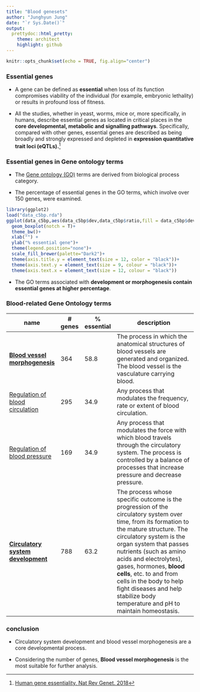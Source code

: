 ```yaml
---
title: "Blood genesets"
author: "Junghyun Jung"
date: "`r Sys.Date()`"
output:
  prettydoc::html_pretty:
    theme: architect
    highlight: github
---
```

```r
knitr::opts_chunk$set(echo = TRUE, fig.align="center")
```
### Essential genes

- A gene can be defined as **essential** when loss of its function compromises viability of the individual (for example, embryonic lethality) or results in profound loss of fitness.

- All the studies, whether in yeast, worms, mice or, more specifically, in humans, describe essential genes as located in critical places in the **core developmental, metabolic and signalling pathways**. Specifically, compared with other genes, essential genes are described as being broadly and strongly expressed and depleted in **expression quantitative trait loci (eQTLs).**^[[Human gene essentiality, Nat Rev Genet. 2018](https://www.nature.com/articles/nrg.2017.75)]

### Essential genes in Gene ontology terms
 - The [Gene ontology (GO)](https://en.wikipedia.org/wiki/Gene_ontology) terms are derived from biological process category.
 
 - The percentage of essential genes in the GO terms, which involve over 150 genes, were examined.

```r
library(ggplot2)
load("data_c5bp.rda")
ggplot(data_c5bp,aes(data_c5bp$dev,data_c5bp$ratio,fill = data_c5bp$dev)) +
  geom_boxplot(notch = T)+
  theme_bw()+
  xlab("") +
  ylab("% essential gene")+
  theme(legend.position="none")+
  scale_fill_brewer(palette="Dark2")+
  theme(axis.title.y = element_text(size = 12, color = "black"))+
  theme(axis.text.y = element_text(size = 9, colour = "black"))+
  theme(axis.text.x = element_text(size = 12, colour = "black"))

```

 - The GO terms associated with **development or morphogenesis contain essential genes at higher percentage**.

### Blood-related Gene Ontology terms

name | # genes|% essential|description |
-------------|-------|-----------|-------------------------------------------
[**Blood vessel morphogenesis**][2] | 364 |58.8 |The process in which the anatomical structures of blood vessels are generated and organized. The blood vessel is the vasculature carrying blood.
[Regulation of blood circulation][4]| 295 | 34.9 |Any process that modulates the frequency, rate or extent of blood circulation.	
[Regulation of blood pressure][5] | 169 |34.9 |Any process that modulates the force with which blood travels through the circulatory system. The process is controlled by a balance of processes that increase pressure and decrease pressure.
[**Circulatory system development**][3] | 788 |63.2| The process whose specific outcome is the progression of the circulatory system over time, from its formation to the mature structure. The circulatory system is the organ system that passes nutrients (such as amino acids and electrolytes), gases, hormones, **blood cells**, etc. to and from cells in the body to help fight diseases and help stabilize body temperature and pH to maintain homeostasis.


### conclusion
 - Circulatory system development and blood vessel morphogenesis are a core developmental process.
 
 - Considering the number of genes, **Blood vessel morphogenesis** is the most suitable for further analysis. 

[2]: http://amigo.geneontology.org/amigo/term/GO:0048514
[3]: http://amigo.geneontology.org/amigo/term/GO:0072359
[4]: http://amigo.geneontology.org/amigo/term/GO:1903522
[5]: http://amigo.geneontology.org/amigo/term/GO:0008217

